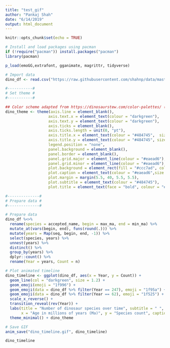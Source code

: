 ```yaml
---
title: "test_gif"
author: "Pankaj Shah"
date: "6/14/2019"
output: html_document
---
```


```r
knitr::opts_chunk$set(echo = TRUE)
```


```r

# Install and load packages using pacman
if (!require("pacman")) install.packages("pacman")
library(pacman)

p_load(emoGG,extrafont, gganimate, magrittr, tidyverse)
```


```r
# Import data
dino_df <- read.csv("https://raw.githubusercontent.com/shahnp/data/master/pbdb_data.txt", skip = 21, header = TRUE, stringsAsFactors = FALSE)
```



```r
#-----------#
# Set theme #
#-----------#

## Color scheme adapted from https://dinosaurstew.com/color-palettes/ (stormy seas palette).
dino_theme <- theme(axis.line = element_blank(), 
                   axis.text.x = element_text(colour = "darkgreen"), 
                   axis.text.y = element_text(colour = "darkgreen"), 
                   axis.ticks = element_blank(), 
                   axis.ticks.length = unit(0, "pt"),
                   axis.title.x = element_text(colour = "#484745",  size = 12),
                   axis.title.y = element_text(colour = "#484745", size = 12),
                   legend.position = "none", 
                   panel.background = element_blank(),
                   panel.border = element_blank(), 
                   panel.grid.major = element_line(colour = "#eaead6"), 
                   panel.grid.minor = element_line(colour = "#eaead6"), 
                   plot.background = element_rect(fill = "#ccc7ad", colour = NA), 
                   plot.caption = element_text(colour = "#eaead6",size = 12), 
                   plot.margin = margin(5.5, 40, 5.5, 5.5),
                   plot.subtitle = element_text(colour = "#484745"), 
                   plot.title = element_text(face = "bold", colour = "#484745", size = 16))


```

```r
#--------------#
# Prepare data #
#--------------#

# Prepare data
dino_df %<>% 
  rename(species = accepted_name, begin = max_ma, end = min_ma) %>%
  mutate_at(vars(begin, end), funs(round(.))) %>%
  mutate(years = Map(seq, begin, end, -1)) %>%
  select(species, years) %>%
  unnest(years) %>%
  distinct() %>%
  group_by(years) %>%
  dplyr::count() %>%
  rename(Year = years, Count = n)
```

```r
# Plot animated timeline
dino_timeline <- ggplot(dino_df, aes(x = Year, y = Count)) +
  geom_line(col = "darkgreen", size = 1.2) +  
  geom_emoji(emoji = "1f996") +
  geom_emoji(data = dino_df %>% filter(Year == 247), emoji = "1f95a") +
  geom_emoji(data = dino_df %>% filter(Year == 62), emoji = "1f525") +
  scale_x_reverse() + 
  transition_reveal(rev(Year)) + 
  labs(title = "Number of dinosaur species over time", subtitle = " ", 
       x = "Age in millions of years (Ma)", y = "Species count", caption = "Data source: \nPaleobiology Database") + 
  theme_minimal() + dino_theme
```

```r
# Save GIF
anim_save("dino_timeline.gif", dino_timeline)
```

```r
dino_timeline
```

```r

```

```r

```

